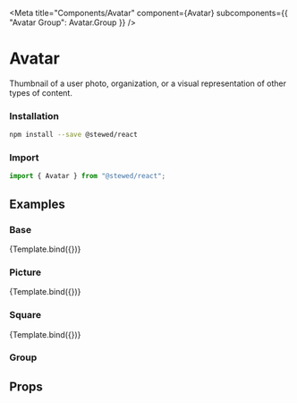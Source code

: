 
<Meta
  title="Components/Avatar"
  component={Avatar}
  subcomponents={{ "Avatar Group": Avatar.Group }}
/>

# Avatar

Thumbnail of a user photo, organization, or a visual representation of other types of content.

### Installation

```bash
npm install --save @stewed/react
```

### Import

```js
import { Avatar } from "@stewed/react";
```

## Examples


### Base

<Canvas>
  <Story
    name="Base"
    args={{
      skin: "primary",
      name: "Lourenço Vieira",
    }}>
    {Template.bind({})}
  </Story>
</Canvas>

### Picture

<Canvas>
  <Story
    name="Picture"
    args={{
      skin: "primary",
      src: "https://images.unsplash.com/photo-1494790108377-be9c29b29330",
      name: "Lourenço Vieira",
    }}>
    {Template.bind({})}
  </Story>
</Canvas>

### Square

<Canvas>
  <Story
    name="Square"
    args={{
      skin: "primary",
      size: "2xl",
      name: "Company Acme",
      appearance: "square",
    }}>
    {Template.bind({})}
  </Story>
</Canvas>

### Group

<Canvas>
    <Avatar.Group>
        <Avatar skin="primary" name='Mauro Vieira'/>
        <Avatar skin="secondary" name='Bruna Santos'/>
        <Avatar skin="primary" name='Lourenço Vieira'/>
    </Avatar.Group>
</Canvas>

## Props

<ArgsTable of={Avatar} />
